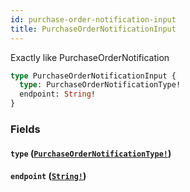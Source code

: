 ```yaml
---
id: purchase-order-notification-input
title: PurchaseOrderNotificationInput
---
```


Exactly like PurchaseOrderNotification

```graphql
type PurchaseOrderNotificationInput {
  type: PurchaseOrderNotificationType!
  endpoint: String!
}
```

### Fields

#### `type` ([`PurchaseOrderNotificationType!`](/developers/supplier-apis/supply-api/reference/enums/purchase-order-notification-type))

#### `endpoint` ([`String!`](/developers/supplier-apis/supply-api/reference/scalars/string))
